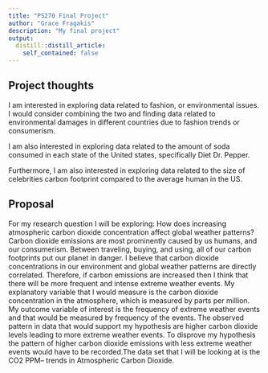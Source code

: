 ```yaml
---
title: "PS270 Final Project"
author: "Grace Fragakis"
description: "My final project"
output:
  distill::distill_article:
    self_contained: false
---
```




## Project thoughts

I am interested in exploring data related to fashion, or environmental issues. I would consider combining the two and finding data related to environmental damages in different countries due to fashion trends or consumerism. 

I am also interested in exploring data related to the amount of soda consumed in each state of the United states, specifically Diet Dr. Pepper. 

Furthermore, I am also interested in exploring data related to the size of celebrities carbon footprint compared to the average human in the US. 

## Proposal

For my research question I will be exploring: How does increasing atmospheric carbon dioxide concentration affect global weather patterns? Carbon dioxide emissions are most prominently caused by us humans, and our consumerism. Between traveling, buying, and using, all of our carbon footprints put our planet in danger. I believe that carbon dioxide concentrations in our environment and global weather patterns are directly correlated. Therefore, if carbon emissions are increased then I think that there will be more frequent and intense extreme weather events.  My explanatory variable that I would measure is the carbon dioxide concentration in the atmosphere, which is measured by parts per million. My outcome variable of interest is the frequency of extreme weather events and that would be measured by frequency of the events. The observed pattern in data that would support my hypothesis are higher carbon dioxide levels leading to more extreme weather events. To disprove my hypothesis the pattern of higher carbon dioxide emissions with less extreme weather events would have to be recorded.The data set that I will be looking at is the CO2 PPM-- trends in Atmospheric Carbon Dioxide. 